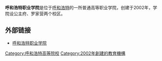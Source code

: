 {{Infobox 中国大学 |
| 校名 = 呼和浩特职业学院
| EnglishName = Hohhot Vocational College
| 校徽 = 
| 校徽說明 = 
| 校訓 = 明德修身，格物致知
| 創校 = 2002年
| 類 = [[公立大学|公立大学]]、[[普通高等职业学院|普通高等职业学院]]
| 院长 = [[张玉柱|张玉柱]]
| 党委书记 = [[曹红|曹红]] 
| 所在 = [[中国|中国]][[呼和浩特市|呼和浩特市]]
| 校園 = 
| 面積 = 
| 系 = 15个院系
| 師 = 
| 教授 = 
| 副教授 = 
| 助理教授 =
| 講師 =
| 生 = 9556
| 本科生 = 
| 研究生 = 
| 碩士班 =  
| 博士班 =  
| 资料= 2007年12月31日
| 網 = http://www.hhvc.edu.cn/
}}

'''呼和浩特职业学院'''是位于[[呼和浩特|呼和浩特]]的一所普通高等职业学院，创建于2002年，学院设公主府、罗家营两个校区。

==外部链接==
*[http://www.hhvc.edu.cn/ 呼和浩特职业学院]{{Wayback|url=http://www.hhvc.edu.cn/ |date=20201024025351 }}
{{内蒙古高等院校}}
[[Category:呼和浩特高等院校|Category:呼和浩特高等院校]]
[[Category:2002年創建的教育機構|Category:2002年創建的教育機構]]